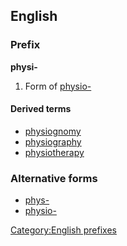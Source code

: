 ==English==

===Prefix===
'''physi-'''

# Form of [[physio-]]

====Derived terms====
* [[physiognomy]]
* [[physiography]]
* [[physiotherapy]]

===Alternative forms===
* [[phys-]]
* [[physio-]]

[[Category:English prefixes]]